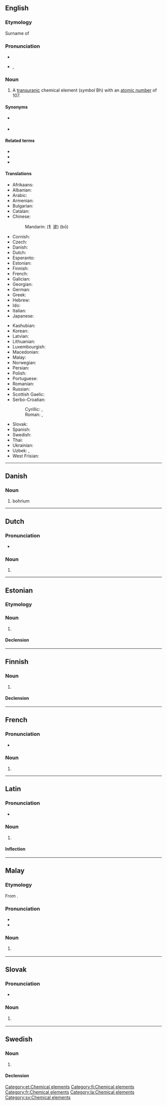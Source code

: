 {{also|Bohrium}}
==English==
{{elements|Bh|seaborgium|Sg|hassium|Hs}}

===Etymology===
Surname of {{w|Niels Bohr}} {{suffix|en||ium}}

===Pronunciation===
* {{audio|En-bohrium.oga|Audio|lang=en}}
* {{enPR|bôr'ēəm}}, {{IPA|/ˈbɔːɹiəm/|lang=en}}

===Noun===
{{en-noun|-}}
{{wikipedia}}

# A [[transuranic]] chemical element (''symbol'' Bh) with an [[atomic number]] of 107.

====Synonyms====
* {{l|en|eka-rhenium}} {{qualifier|used before the element was discovered}}
* {{l|en|unnilseptium}} {{qualifier|used before the element was officially named}}

====Related terms====
* {{w|Niels Bohr|Bohr}}
* {{l|en|bohrate}}
* {{l|en|nielsbohrium}}

====Translations====
{{trans-top|chemical element}}
* Afrikaans: {{t+|af|bohrium}}
* Albanian: {{t|sq|borium}}
* Arabic: {{t|ar|بُورْيُوم|tr=buryum|m}}
* Armenian: {{t|hy|բորիում}}
* Bulgarian: {{t|bg|бо́рий|m}}
* Catalan: {{t+|ca|bohri|m}}
* Chinese:
*: Mandarin: {{t+|cmn|𨨏}} (钅波) (bō)
* Cornish: {{t|kw|bohryum}}
* Czech: {{t+|cs|bohrium}}
* Danish: {{t+|da|bohrium}}
* Dutch: {{t+|nl|bohrium|n}}
* Esperanto: {{t+|eo|borio}}
* Estonian: {{t+|et|bohrium}}
* Finnish: {{t+|fi|bohrium}}
* French: {{t+|fr|bohrium|m}}
* Galician: {{t+|gl|bohrio|m}}
* Georgian: {{t|ka|ბორიუმი}}
* German: {{t+|de|Bohrium|n}}
* Greek: {{t+|el|μπόριο|n}}
* Hebrew: {{t|he|בוהריום|tr=bóhriyum}}
* Ido: {{t+|io|borio}}
* Italian: {{t+|it|bohrio|m}}
* Japanese: {{t+|ja|ボーリウム|tr=bōriumu}}
{{trans-mid}}
* Kashubian: {{t|csb|bòhr}}
* Korean: {{t+|ko|보륨}}
* Latvian: {{t|lv|borijs|m}}
* Lithuanian: {{t+|lt|boris}}
* Luxembourgish: {{t|lb|Bohrium|n}}
* Macedonian: {{t|mk|бориум|m}}
* Malay: {{t|ms|bohrium}}
* Norwegian: {{t|no|bohrium}}
* Persian: {{t|fa|بوریم|tr=boriom}}
* Polish: {{t+|pl|bohr|m}}
* Portuguese: {{t|pt|bório|m}}
* Romanian: {{t+|ro|bohriu|n}}
* Russian: {{t+|ru|бо́рий|m}}
* Scottish Gaelic: {{t|gd|boiriam}}
* Serbo-Croatian:
*: Cyrillic: {{t|sh|бориj|m}}, {{t|sh|бориjум|m}}
*: Roman: {{t|sh|borij|m}}, {{t|sh|borijum|m}}
* Slovak: {{t|sk|bohrium}}
* Spanish: {{t+|es|bohrio|m}}
* Swedish: {{t+|sv|bohrium|n}}
* Thai: {{t|th|มอหเรียม|tr=boriam}}
* Ukrainian: {{t|uk|бо́рій|m}}
* Uzbek: {{t|uz|борий}}, {{t|uz|boriy}}
* West Frisian: {{t|fy|bohrium}}
{{trans-bottom}}

----

==Danish==

===Noun===
{{da-noun}}

# bohrium

----

==Dutch==
{{wikipedia|lang=nl}}
{{elements|Bh|seaborgium|Sg|hassium|Hs|lang=nl}}

===Pronunciation===
* {{audio|Nl-bohrium.ogg|Audio|lang=nl}}

===Noun===
{{nl-noun|n|-|-}}

# {{l|en|bohrium}}

----

==Estonian==

===Etymology===
{{rfe|lang=et}}

===Noun===
{{et-noun|bohriumi|bohriumi|par2=bohriumit}}

# {{l|en|bohrium}}

====Declension====
{{et-decl-seminar|bohrium}}
{{et-decl-õpik|n=sg|bohrium|i}}

[[Category:et:Chemical elements]]

----

==Finnish==
{{wikipedia|lang=fi}}

===Noun===
{{fi-noun}}

# {{l|en|bohrium}}

====Declension====
{{fi-decl-risti|bohrium|||a|i=0}}

[[Category:fi:Chemical elements]]

----

==French==

===Pronunciation===
* {{fr-IPA}}

===Noun===
{{fr-noun|m}}

# {{l|en|bohrium}}

[[Category:fr:Chemical elements]]

----

==Latin==
{{wikipedia|lang=la}}

===Pronunciation===
* {{la-IPA|bōrium}}

===Noun===
{{la-noun|bohrium|bohriī|n|second}}

# {{l|en|bohrium}}

====Inflection====
{{la-decl-2nd-N|bohri}}

[[Category:la:Chemical elements]]

----

==Malay==
{{wikipedia|lang=ms}}
{{elements|Bh|siborgium|Sg|hassium|Hs|lang=ms}}

===Etymology===
From {{etyl|en|ms}} {{m|en|bohrium}}.

===Pronunciation===
* {{IPA|/bɔhriom/|lang=ms}}
* {{rhymes|iom|jom|om|lang=ms}}

===Noun===
{{head|ms|noun}}

# {{l|en|bohrium}} {{gloss|chemical element}}

----

==Slovak==
{{elements|Bh|seaborgium|Sg|hassium|Hs|lang=sk}}

===Pronunciation===
* {{IPA|/ˈbɔrium/|lang=sk}}

===Noun===
{{sk-noun|g=n|gen=bohria|decl=mesto}}

# {{l|en|bohrium}} {{gloss|element}}

----

==Swedish==
{{wikipedia|lang=sv}}

===Noun===
{{sv-noun|n|-}}

# {{l|en|bohrium}}

====Declension====
{{sv-noun-unc-irreg-n|2=bohriumet}}

[[Category:sv:Chemical elements]]